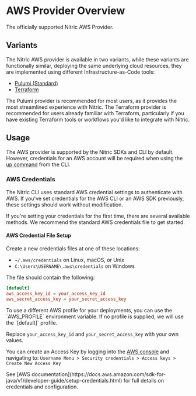 
# AWS Provider Overview

The officially supported Nitric AWS Provider.

## Variants

The Nitric AWS provider is available in two variants, while these variants are functionally similar, deploying the same underlying cloud resources, they are implemented using different Infrastructure-as-Code tools:

- [Pulumi (Standard)](/reference/providers/aws)
- [Terraform](/reference/providers/terraform/aws)

The Pulumi provider is recommended for most users, as it provides the most streamlined experience with Nitric. The Terraform provider is recommended for users already familiar with Terraform, particularly if you have existing Terraform tools or workflows you'd like to integrate with Nitric.

## Usage

The AWS provider is supported by the Nitric SDKs and CLI by default. However, credentials for an AWS account will be required when using the [up command](/reference/cli) from the CLI.

### AWS Credentials

The Nitric CLI uses standard AWS credential settings to authenticate with AWS. If you've set credentials for the AWS CLI or an AWS SDK previously, these settings should work without modification.

If you're setting your credentials for the first time, there are several available methods. We recommend the standard AWS credentials file to get started.

#### AWS Credential File Setup

Create a new credentials files at one of these locations:

- `~/.aws/credentials` on Linux, macOS, or Unix
- `C:\Users\USERNAME\.aws\credentials` on Windows

The file should contain the following:

```toml
[default]
aws_access_key_id = your_access_key_id
aws_secret_access_key = your_secret_access_key
```

<Note>
  To use a different AWS profile for your deployments, you can use the
  `AWS_PROFILE` environment variable. If no profile is supplied, we will use the
  `[default]` profile.
</Note>

Replace `your_access_key_id` and `your_secret_access_key` with your own values.

You can create an Access Key by logging into the [AWS console](https://aws.amazon.com/console/) and navigating to:
`Username Menu > Security credentials > Access keys > Create New Access Key`

<Note>
  See [AWS
  documentation](https://docs.aws.amazon.com/sdk-for-java/v1/developer-guide/setup-credentials.html)
  for full details on credentials and configuration.
</Note>
